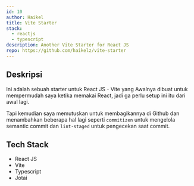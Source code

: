 ```yaml
---
id: 10
author: Haikel
title: Vite Starter
stack:
  - reactjs
  - typescript
description: Another Vite Starter for React JS
repo: https://github.com/haikelz/vite-starter
---
```


<LightboxImage
  src="https://ik.imagekit.io/haikelz/works/vite-starter.png?ik-sdk-version=javascript-1.4.3&updatedAt=1673863931244"
  alt="Vite Starter"
/>

## Deskripsi

Ini adalah sebuah starter untuk React JS - Vite yang Awalnya dibuat untuk mempermudah saya ketika memakai React, jadi ga perlu setup ini itu dari awal lagi.

Tapi kemudian saya memutuskan untuk membagikannya di Github dan menambahkan beberapa hal lagi seperti `commitizen` untuk mengelola semantic commit dan `lint-staged` untuk pengecekan saat commit.

## Tech Stack

- React JS
- Vite
- Typescript
- Jotai
